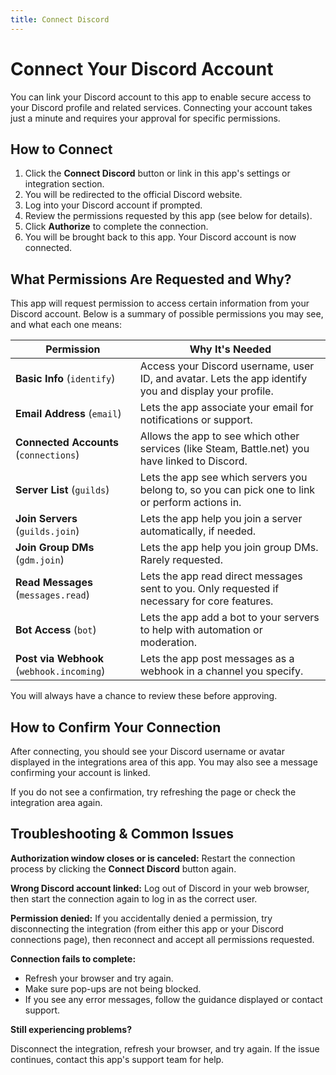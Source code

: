 ```yaml
---
title: Connect Discord
---
```


# Connect Your Discord Account

You can link your Discord account to this app to enable secure access to your Discord profile and related services. Connecting your account takes just a minute and requires your approval for specific permissions.

## How to Connect

1. Click the **Connect Discord** button or link in this app's settings or integration section.
2. You will be redirected to the official Discord website.
3. Log into your Discord account if prompted.
4. Review the permissions requested by this app (see below for details).
5. Click **Authorize** to complete the connection.
6. You will be brought back to this app. Your Discord account is now connected.

## What Permissions Are Requested and Why?

This app will request permission to access certain information from your Discord account. Below is a summary of possible permissions you may see, and what each one means:

| Permission         | Why It's Needed                                   |
|--------------------|--------------------------------------------------|
| **Basic Info** (`identify`)           | Access your Discord username, user ID, and avatar. Lets the app identify you and display your profile. |
| **Email Address** (`email`)           | Lets the app associate your email for notifications or support. |
| **Connected Accounts** (`connections`)| Allows the app to see which other services (like Steam, Battle.net) you have linked to Discord. |
| **Server List** (`guilds`)            | Lets the app see which servers you belong to, so you can pick one to link or perform actions in. |
| **Join Servers** (`guilds.join`)      | Lets the app help you join a server automatically, if needed. |
| **Join Group DMs** (`gdm.join`)       | Lets the app help you join group DMs. Rarely requested. |
| **Read Messages** (`messages.read`)   | Lets the app read direct messages sent to you. Only requested if necessary for core features. |
| **Bot Access** (`bot`)                | Lets the app add a bot to your servers to help with automation or moderation. |
| **Post via Webhook** (`webhook.incoming`)| Lets the app post messages as a webhook in a channel you specify. |

You will always have a chance to review these before approving.

## How to Confirm Your Connection

After connecting, you should see your Discord username or avatar displayed in the integrations area of this app. You may also see a message confirming your account is linked.

If you do not see a confirmation, try refreshing the page or check the integration area again.

## Troubleshooting & Common Issues

**Authorization window closes or is canceled:** Restart the connection process by clicking the **Connect Discord** button again.

**Wrong Discord account linked:** Log out of Discord in your web browser, then start the connection again to log in as the correct user.

**Permission denied:** If you accidentally denied a permission, try disconnecting the integration (from either this app or your Discord connections page), then reconnect and accept all permissions requested.

**Connection fails to complete:**
- Refresh your browser and try again.
- Make sure pop-ups are not being blocked.
- If you see any error messages, follow the guidance displayed or contact support.

**Still experiencing problems?**

Disconnect the integration, refresh your browser, and try again. If the issue continues, contact this app's support team for help.